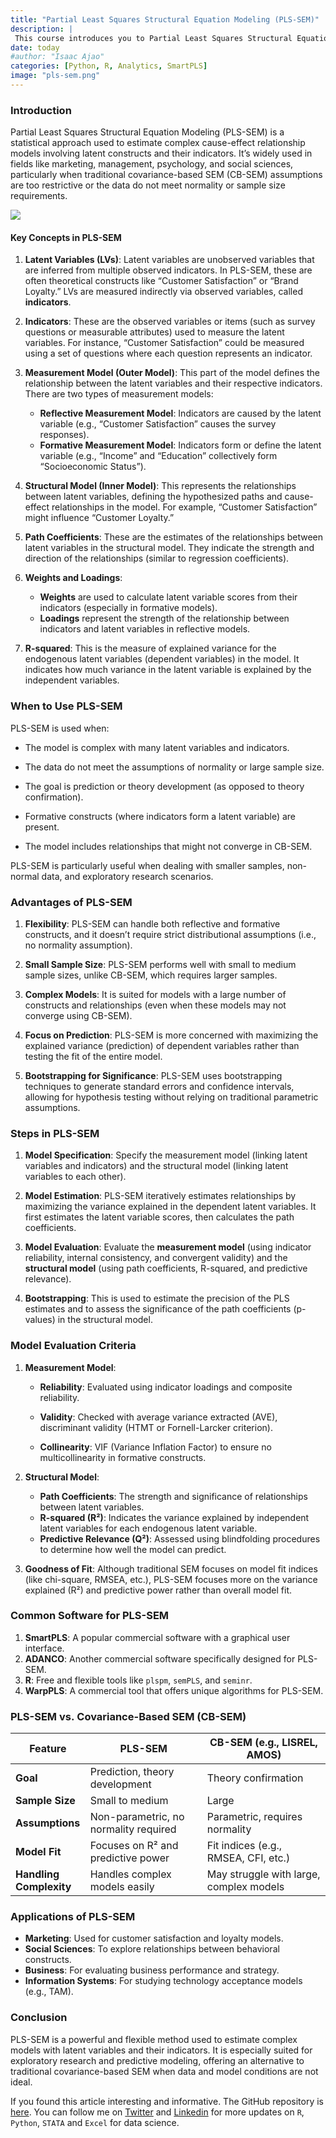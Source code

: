 ```yaml
---
title: "Partial Least Squares Structural Equation Modeling (PLS-SEM)"
description: |
 This course introduces you to Partial Least Squares Structural Equation Modeling (PLS-SEM), a statistical technique used to analyze complex relationships between observed and latent variables for predictive modeling and theory testing.
date: today
#author: "Isaac Ajao"
categories: [Python, R, Analytics, SmartPLS]
image: "pls-sem.png"
---
```



### **Introduction**

Partial Least Squares Structural Equation Modeling (PLS-SEM) is a
statistical approach used to estimate complex cause-effect relationship
models involving latent constructs and their indicators. It's widely
used in fields like marketing, management, psychology, and social
sciences, particularly when traditional covariance-based SEM (CB-SEM)
assumptions are too restrictive or the data do not meet normality or
sample size requirements.

![](pls-sem2.png)

#### **Key Concepts in PLS-SEM**

1.  **Latent Variables (LVs)**: Latent variables are unobserved
    variables that are inferred from multiple observed indicators. In
    PLS-SEM, these are often theoretical constructs like "Customer
    Satisfaction" or "Brand Loyalty." LVs are measured indirectly via
    observed variables, called **indicators**.

2.  **Indicators**: These are the observed variables or items (such as
    survey questions or measurable attributes) used to measure the
    latent variables. For instance, "Customer Satisfaction" could be
    measured using a set of questions where each question represents an
    indicator.

3.  **Measurement Model (Outer Model)**: This part of the model defines
    the relationship between the latent variables and their respective
    indicators. There are two types of measurement models:

    -   **Reflective Measurement Model**: Indicators are caused by the
        latent variable (e.g., "Customer Satisfaction" causes the survey
        responses).
    -   **Formative Measurement Model**: Indicators form or define the
        latent variable (e.g., "Income" and "Education" collectively
        form "Socioeconomic Status").

4.  **Structural Model (Inner Model)**: This represents the
    relationships between latent variables, defining the hypothesized
    paths and cause-effect relationships in the model. For example,
    "Customer Satisfaction" might influence "Customer Loyalty."

5.  **Path Coefficients**: These are the estimates of the relationships
    between latent variables in the structural model. They indicate the
    strength and direction of the relationships (similar to regression
    coefficients).

6.  **Weights and Loadings**:

    -   **Weights** are used to calculate latent variable scores from
        their indicators (especially in formative models).
    -   **Loadings** represent the strength of the relationship between
        indicators and latent variables in reflective models.

7.  **R-squared**: This is the measure of explained variance for the
    endogenous latent variables (dependent variables) in the model. It
    indicates how much variance in the latent variable is explained by
    the independent variables.

### **When to Use PLS-SEM**

PLS-SEM is used when:

-   The model is complex with many latent variables and indicators.

-   The data do not meet the assumptions of normality or large sample
    size.

-   The goal is prediction or theory development (as opposed to theory
    confirmation).

-   Formative constructs (where indicators form a latent variable) are
    present.

-   The model includes relationships that might not converge in CB-SEM.

PLS-SEM is particularly useful when dealing with smaller samples,
non-normal data, and exploratory research scenarios.

### **Advantages of PLS-SEM**

1.  **Flexibility**: PLS-SEM can handle both reflective and formative
    constructs, and it doesn't require strict distributional assumptions
    (i.e., no normality assumption).

2.  **Small Sample Size**: PLS-SEM performs well with small to medium
    sample sizes, unlike CB-SEM, which requires larger samples.

3.  **Complex Models**: It is suited for models with a large number of
    constructs and relationships (even when these models may not
    converge using CB-SEM).

4.  **Focus on Prediction**: PLS-SEM is more concerned with maximizing
    the explained variance (prediction) of dependent variables rather
    than testing the fit of the entire model.

5.  **Bootstrapping for Significance**: PLS-SEM uses bootstrapping
    techniques to generate standard errors and confidence intervals,
    allowing for hypothesis testing without relying on traditional
    parametric assumptions.

### **Steps in PLS-SEM**

1.  **Model Specification**: Specify the measurement model (linking
    latent variables and indicators) and the structural model (linking
    latent variables to each other).

2.  **Model Estimation**: PLS-SEM iteratively estimates relationships by
    maximizing the variance explained in the dependent latent variables.
    It first estimates the latent variable scores, then calculates the
    path coefficients.

3.  **Model Evaluation**: Evaluate the **measurement model** (using
    indicator reliability, internal consistency, and convergent
    validity) and the **structural model** (using path coefficients,
    R-squared, and predictive relevance).

4.  **Bootstrapping**: This is used to estimate the precision of the PLS
    estimates and to assess the significance of the path coefficients
    (p-values) in the structural model.

### **Model Evaluation Criteria**

1.  **Measurement Model**:

    -   **Reliability**: Evaluated using indicator loadings and
        composite reliability.

    -   **Validity**: Checked with average variance extracted (AVE),
        discriminant validity (HTMT or Fornell-Larcker criterion).

    -   **Collinearity**: VIF (Variance Inflation Factor) to ensure no
        multicollinearity in formative constructs.

2.  **Structural Model**:

    -   **Path Coefficients**: The strength and significance of
        relationships between latent variables.
    -   **R-squared (R²)**: Indicates the variance explained by
        independent latent variables for each endogenous latent
        variable.
    -   **Predictive Relevance (Q²)**: Assessed using blindfolding
        procedures to determine how well the model can predict.

3.  **Goodness of Fit**: Although traditional SEM focuses on model fit
    indices (like chi-square, RMSEA, etc.), PLS-SEM focuses more on the
    variance explained (R²) and predictive power rather than overall
    model fit.

### **Common Software for PLS-SEM**

1.  **SmartPLS**: A popular commercial software with a graphical user
    interface.
2.  **ADANCO**: Another commercial software specifically designed for
    PLS-SEM.
3.  **R**: Free and flexible tools like `plspm`, `semPLS`, and `seminr`.
4.  **WarpPLS**: A commercial tool that offers unique algorithms for
    PLS-SEM.

### **PLS-SEM vs. Covariance-Based SEM (CB-SEM)**

| Feature                 | PLS-SEM                               | CB-SEM (e.g., LISREL, AMOS)             |
|-------------------------|---------------------------------------|-----------------------------------------|
| **Goal**                | Prediction, theory development        | Theory confirmation                     |
| **Sample Size**         | Small to medium                       | Large                                   |
| **Assumptions**         | Non-parametric, no normality required | Parametric, requires normality          |
| **Model Fit**           | Focuses on R² and predictive power    | Fit indices (e.g., RMSEA, CFI, etc.)    |
| **Handling Complexity** | Handles complex models easily         | May struggle with large, complex models |

### **Applications of PLS-SEM**

-   **Marketing**: Used for customer satisfaction and loyalty models.
-   **Social Sciences**: To explore relationships between behavioral
    constructs.
-   **Business**: For evaluating business performance and strategy.
-   **Information Systems**: For studying technology acceptance models
    (e.g., TAM).

### **Conclusion**

PLS-SEM is a powerful and flexible method used to estimate complex
models with latent variables and their indicators. It is especially
suited for exploratory research and predictive modeling, offering an
alternative to traditional covariance-based SEM when data and model
conditions are not ideal.

If you found this article interesting and informative. The GitHub
repository is
[here](https://github.com/softdataconsult/blog/posts/pls-sem). You can
follow me on [Twitter](https://twitter.com/seyiajao) and
[Linkedin](https://www.linkedin.com/in/isaac-oluwaseyi-ajao-datascientist-dataanalyst-statistician-consultant/)
for more updates on `R`, `Python`, `STATA` and `Excel` for data science.
